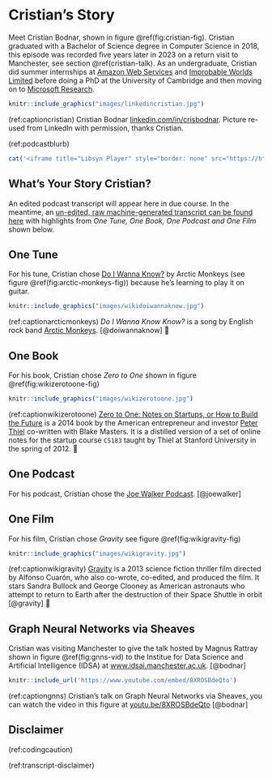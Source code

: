 # Cristian's Story {#cristian}

Meet Cristian Bodnar, shown in figure \@ref(fig:cristian-fig). Cristian graduated with a Bachelor of Science degree in Computer Science in 2018, this episode was recorded five years later in 2023 on a return visit to Manchester, see section \@ref(cristian-talk). As an undergraduate, Cristian did summer internships at [Amazon Web Services](https://en.wikipedia.org/wiki/Amazon_Web_Services) and [Improbable Worlds Limited](https://en.wikipedia.org/wiki/Improbable_(company))  before doing a PhD at the University of Cambridge and then moving on to [Microsoft Research](https://en.wikipedia.org/wiki/Microsoft_Research).

```r
knitr::include_graphics("images/linkedincristian.jpg")
```
(ref:captioncristian) Cristian Bodnar [linkedin.com/in/crisbodnar](https://www.linkedin.com/in/crisbodnar/). Picture re-used from LinkedIn with permission, thanks Cristian.

(ref:podcastblurb)


```r
cat('<iframe title="Libsyn Player" style="border: none" src="https://html5-player.libsyn.com/embed/episode/id/32350182/height/90/theme/custom/thumbnail/yes/direction/forward/render-playlist/no/custom-color/000000/" height="90" width="100%" scrolling="no"  allowfullscreen="" webkitallowfullscreen="true" mozallowfullscreen="true" allowfullscreen="true" msallowfullscreen="true" style="border: none;"></iframe>')
```

## What's Your Story Cristian? {#cristian-story}

An edited podcast transcript will appear here in due course. In the meantime, an [un-edited, raw machine-generated transcript can be found here](https://github.com/dullhunk/cdyf/blob/master/raw-transcript-cristian.md) with highlights from *One Tune, One Book, One Podcast and One Film* shown below.

## One Tune {#cristian-tune}

For his tune, Cristian chose [Do I Wanna Know?](https://en.wikipedia.org/wiki/Do_I_Wanna_Know%3F) by Arctic Monkeys (see figure \@ref(fig:arctic-monkeys-fig)) because he's learning to play it on guitar.

```r
knitr::include_graphics("images/wikidoiwannaknow.jpg")
```
(ref:captionarcticmonkeys) *Do I Wanna Know Know?* is a song by English rock band [Arctic Monkeys](https://en.wikipedia.org/wiki/Arctic_Monkeys). [@doiwannaknow] 🎸


## One Book {#cristian-book}

For his book, Cristian chose *Zero to One* shown in figure \@ref(fig:wikizerotoone-fig) 

```r
knitr::include_graphics("images/wikizerotoone.jpg")
```


(ref:captionwikizerotoone) [Zero to One: Notes on Startups, or How to Build the Future](https://en.wikipedia.org/wiki/Zero_to_One) is a 2014 book by the American entrepreneur and investor [Peter Thiel](https://en.wikipedia.org/wiki/Peter_Thiel) co-written with Blake Masters. It is a distilled version of a set of online notes for the startup course `CS183` taught by Thiel at Stanford University in the spring of 2012. 🚀

<!--https://www.manchester.ac.uk/about/magazine/features/todays-winners/-->



## One Podcast {#cristian-podcast}

For his podcast, Cristian chose the [Joe Walker Podcast](https://josephnoelwalker.com/). [@joewalker]

## One Film {#cristian-film}

For his film, Cristian chose *Gravity* see figure \@ref(fig:wikigravity-fig)

```r
knitr::include_graphics("images/wikigravity.jpg")
```

(ref:captionwikigravity) [Gravity](https://en.wikipedia.org/wiki/Gravity_(2013_film)) is a 2013 science fiction thriller film directed by Alfonso Cuarón, who also co-wrote, co-edited, and produced the film. It stars Sandra Bullock and George Clooney as American astronauts who attempt to return to Earth after the destruction of their Space Shuttle in orbit [@gravity] 🚀

## Graph Neural Networks via Sheaves {#cristian-talk}

Cristian was visiting Manchester to give the talk hosted by Magnus Rattray shown in figure \@ref(fig:gnns-vid) to the Institue for Data Science and Artificial Intelligence (IDSA) at [www.idsai.manchester.ac.uk](https://www.idsai.manchester.ac.uk/). [@bodnar]


```r
knitr::include_url('https://www.youtube.com/embed/8XROSBdeQto')
```

(ref:captiongnns) Cristian's talk on Graph Neural Networks via Sheaves, you can watch the video in this figure at [youtu.be/8XROSBdeQto](https://youtu.be/8XROSBdeQto) [@bodnar]



## Disclaimer  


::: {.rmdcaution}

(ref:codingcaution)

(ref:transcript-disclaimer)  

:::
